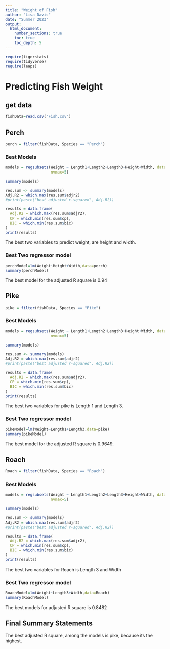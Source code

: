 ```yaml
---
title: "Weight of Fish"
author: "Lisa Davis"
date: "Summer 2023"  
output: 
  html_document:
    number_sections: true
    toc: true
    toc_depth: 5
---
```



```r
require(tigerstats)
require(tidyverse)
require(leaps)
```

# Predicting Fish Weight
## get data

```r
fishData=read.csv("Fish.csv")
```


## Perch

```r
perch = filter(fishData, Species == "Perch")
```

### Best Models

```r
models = regsubsets(Weight ~ Length1+Length2+Length3+Height+Width, data=perch,
                    nvmax=5)

summary(models)

res.sum <- summary(models)
Adj.R2 = which.max(res.sum$adjr2)
#print(paste("best adjusted r-squared", Adj.R2))

results = data.frame(
  Adj.R2 = which.max(res.sum$adjr2),
  CP = which.min(res.sum$cp),
  BIC = which.min(res.sum$bic)
)
print(results)

```

The best two variables to predict weight, are height and width.

### Best Two regressor model

```r
perchModel=lm(Weight~Height+Width,data=perch)
summary(perchModel) 
```

The best model for the adjusted R square is 0.94


## Pike

```r
pike = filter(fishData, Species == "Pike")
```

### Best Models

```r
models = regsubsets(Weight ~ Length1+Length2+Length3+Height+Width, data=pike,
                    nvmax=5)

summary(models)

res.sum <- summary(models)
Adj.R2 = which.max(res.sum$adjr2)
#print(paste("best adjusted r-squared", Adj.R2))

results = data.frame(
  Adj.R2 = which.max(res.sum$adjr2),
  CP = which.min(res.sum$cp),
  BIC = which.min(res.sum$bic)
)
print(results)

```

The best two variables for pike is Length 1 and Length 3.

### Best Two regressor model

```r
pikeModel=lm(Weight~Length1+Length3,data=pike)
summary(pikeModel) 
```

The best model for the adjusted R square is 0.9649.

## Roach

```r
Roach = filter(fishData, Species == "Roach")
```


### Best Models

```r
models = regsubsets(Weight ~ Length1+Length2+Length3+Height+Width, data=Roach,
                    nvmax=5)

summary(models)

res.sum <- summary(models)
Adj.R2 = which.max(res.sum$adjr2)
#print(paste("best adjusted r-squared", Adj.R2))

results = data.frame(
  Adj.R2 = which.max(res.sum$adjr2),
  CP = which.min(res.sum$cp),
  BIC = which.min(res.sum$bic)
)
print(results)
```
The best two variables for Roach is Length 3 and Width

### Best Two regressor model

```r
RoachModel=lm(Weight~Length3+Width,data=Roach)
summary(RoachModel) 
```

The best models for adjusted R square is 0.8482

## Final Summary Statements

The best adjusted R square, among the models is pike, because its the highest. 
